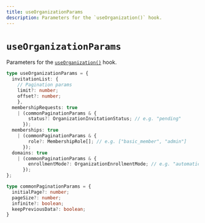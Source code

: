 ```yaml
---
title: useOrganizationParams
description: Parameters for the `useOrganization()` hook.
---
```


# `useOrganizationParams`

Parameters for the [`useOrganization()`](/docs/references/react/use-organization) hook.

```typescript
type useOrganizationParams = {
  invitationList: {
    // Pagination params
    limit?: number;
    offset?: number;
    },
  membershipRequests: true
    | (commonPaginationParams & {
        status?: OrganizationInvitationStatus; // e.g. "pending"
      });
  memberships: true
    | (commonPaginationParams & {
        role?: MembershipRole[]; // e.g. ["basic_member", "admin"]
      });
  domains: true
    | (commonPaginationParams & {
        enrollmentMode?: OrganizationEnrollmentMode; // e.g. "automatic_invitation"
      });
};

type commonPaginationParams = {
  initialPage?: number;
  pageSize?: number;
  infinite?: boolean;
  keepPreviousData?: boolean;
}
```